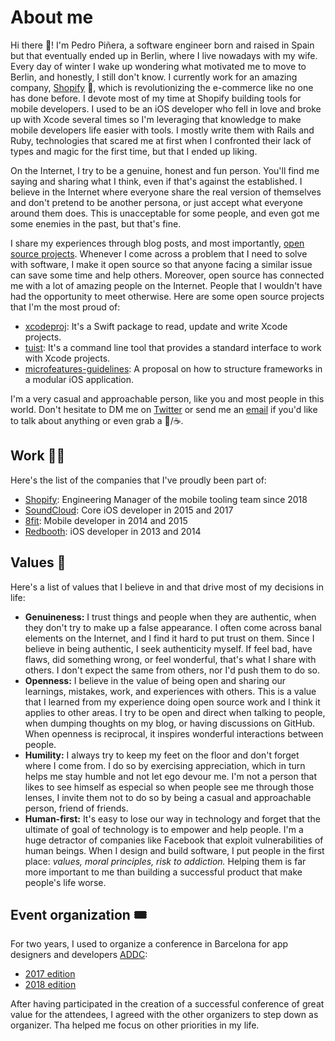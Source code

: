 # About me

Hi there 👋! I'm Pedro Piñera, a software engineer born and raised in Spain but that eventually ended up in Berlin, where I live nowadays with my wife. Every day of winter I wake up wondering what motivated me to move to Berlin, and honestly, I still don't know. I currently work for an amazing company, [Shopify](https://shopify.com) 🛒, which is revolutionizing the e-commerce like no one has done before. I devote most of my time at Shopify building tools for mobile developers. I used to be an iOS developer who fell in love and broke up with Xcode several times so I'm leveraging that knowledge to make mobile developers life easier with tools. I mostly write them with Rails and Ruby, technologies that scared me at first when I confronted their lack of types and magic for the first time, but that I ended up liking.

On the Internet, I try to be a genuine, honest and fun person. You'll find me saying and sharing what I think, even if that's against the established. I believe in the Internet where everyone share the real version of themselves and don't pretend to be another persona, or just accept what everyone around them does. This is unacceptable for some people, and even got me some enemies in the past, but that's fine.

I share my experiences through blog posts, and most importantly, [open source projects](https://github.com/pepibumur). Whenever I come across a problem that I need to solve with software, I make it open source so that anyone facing a similar issue can save some time and help others. Moreover, open source has connected me with a lot of amazing people on the Internet. People that I wouldn't have had the opportunity to meet otherwise. Here are some open source projects that I'm the most proud of:

- [xcodeproj](https://github.com/tuist/xcodeproj): It's a Swift package to read, update and write Xcode projects.
- [tuist](https://github.com/tuist/tuist): It's a command line tool that provides a standard interface to work with Xcode projects.
- [microfeatures-guidelines](https://github.com/tuist/microfeatures-guidelines): A proposal on how to structure frameworks in a modular iOS application.

I'm a very casual and approachable person, like you and most people in this world. Don't hesitate to DM me on [Twitter](https://twitter.com/pepibumur) or send me an [email](mailto:pedro@ppinera.es) if you'd like to talk about anything or even grab a 🍺/☕️.

## Work 👨‍💻

Here's the list of the companies that I've proudly been part of:

- [Shopify](https://shopify.com/): Engineering Manager of the mobile tooling team since 2018
- [SoundCloud](https://soundcloud.com/): Core iOS developer in 2015 and 2017
- [8fit](https://8fit.com/): Mobile developer in 2014 and 2015
- [Redbooth](https://redbooth.com/): iOS developer in 2013 and 2014

## Values 🌱

Here's a list of values that I believe in and that drive most of my decisions in life:

- **Genuineness:** I trust things and people when they are authentic, when they don't try to make up a false appearance. I often come across banal elements on the Internet, and I find it hard to put trust on them. Since I believe in being authentic, I seek authenticity myself. If feel bad, have flaws, did something wrong, or feel wonderful, that's what I share with others. I don't expect the same from others, nor I'd push them to do so.
- **Openness:** I believe in the value of being open and sharing our learnings, mistakes, work, and experiences with others. This is a value that I learned from my experience doing open source work and I think it applies to other areas. I try to be open and direct when talking to people, when dumping thoughts on my blog, or having discussions on GitHub. When openness is reciprocal, it inspires wonderful interactions between people.
- **Humility:** I always try to keep my feet on the floor and don't forget where I come from. I do so by exercising appreciation, which in turn helps me stay humble and not let ego devour me. I'm not a person that likes to see himself as especial so when people see me through those lenses, I invite them not to do so by being a casual and approachable person, friend of friends.
- **Human-first:** It's easy to lose our way in technology and forget that the ultimate of goal of technology is to empower and help people. I'm a huge detractor of companies like Facebook that exploit vulnerabilities of human beings. When I design and build software, I put people in the first place: _values, moral principles, risk to addiction._ Helping them is far more important to me than building a successful product that make people's life worse.

## Event organization 🎟

For two years, I used to organize a conference in Barcelona for app designers and developers [ADDC](https://addconf.com):

- [2017 edition](https://addconf.com/2017/)
- [2018 edition](https://addconf.com/2018/)

After having participated in the creation of a successful conference of great value for the attendees, I agreed with the other organizers to step down as organizer. Tha helped me focus on other priorities in my life.
